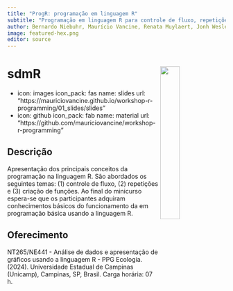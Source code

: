 ```yaml
---
title: "ProgR: programação em linguagem R"
subtitle: "Programação em linguagem R para controle de fluxo, repetições e funções"
author: Bernardo Niebuhr, Maurício Vancine, Renata Muylaert, Jonh Wesley Ribeiro, Milton Cezar Ribeiro
image: featured-hex.png
editor: source
---
```


# **sdmR** <img src="featured-hex.png" align="right" width="30%" min-width="120px"/>

- icon: images
  icon_pack: fas
  name: slides
  url: "https://mauriciovancine.github.io/workshop-r-programming/01_slides/slides"
- icon: github
  icon_pack: fab
  name: material
  url: "https://github.com/mauriciovancine/workshop-r-programming"
  
## Descrição

Apresentação dos principais conceitos da programação na linguagem R. São abordados os seguintes temas: (1) controle de fluxo, (2) repetições e (3) criação de funções. Ao final do minicurso espera-se que os participantes adquiram conhecimentos básicos do funcionamento da em programação básica usando a linguagem R.

## Oferecimento

NT265/NE441 - Análise de dados e apresentação de gráficos usando a linguagem R - PPG Ecologia. (2024). Universidade Estadual de Campinas (Unicamp), Campinas, SP, Brasil. Carga horária: 07 h.
